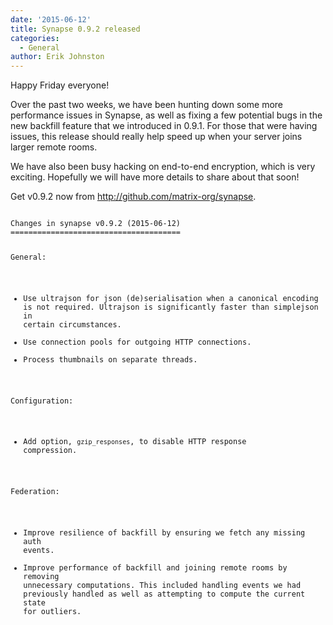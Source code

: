 ```yaml
---
date: '2015-06-12'
title: Synapse 0.9.2 released
categories:
  - General
author: Erik Johnston
---
```


Happy Friday everyone!

Over the past two weeks, we have been hunting down some more performance issues in Synapse, as well as fixing a few potential bugs in the new backfill feature that we introduced in 0.9.1. For those that were having issues, this release should really help speed up when your server joins larger remote rooms.

We have also been busy hacking on end-to-end encryption, which is very exciting. Hopefully we will have more details to share about that soon!

Get v0.9.2 now from <a href="http://github.com/matrix-org/synapse">http://github.com/matrix-org/synapse</a>.

<code>
Changes in synapse v0.9.2 (2015-06-12)
======================================

General:

* Use ultrajson for json (de)serialisation when a canonical encoding is not required. Ultrajson is significantly faster than simplejson in certain circumstances.
* Use connection pools for outgoing HTTP connections.
* Process thumbnails on separate threads.

Configuration:

* Add option, ``gzip_responses``, to disable HTTP response compression.

Federation:

* Improve resilience of backfill by ensuring we fetch any missing auth events.
* Improve performance of backfill and joining remote rooms by removing unnecessary computations. This included handling events we had previously handled as well as attempting to compute the current state for outliers.

</code>